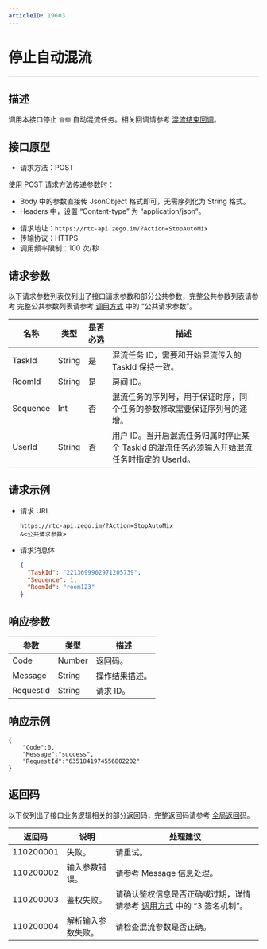 ```yaml
---
articleID: 19603
---
```



# 停止自动混流

---

## 描述

调用本接口停止 `音频` 自动混流任务。相关回调请参考 [混流结束回调](!Callback/Callback_StopMix)。


## 接口原型

- 请求方法：POST

<Note title="说明">


  使用 POST 请求方法传递参数时：
  - Body 中的参数直接传 JsonObject 格式即可，无需序列化为 String 格式。
  - Headers 中，设置 “Content-type” 为 “application/json”。
  
</Note>




- 请求地址：`https://rtc-api.zego.im/?Action=StopAutoMix`
- 传输协议：HTTPS
- 调用频率限制：100 次/秒




## 请求参数

以下请求参数列表仅列出了接口请求参数和部分公共参数，完整公共参数列表请参考 完整公共参数列表请参考 [调用方式](./../making-api-requests.mdx#公共请求参数) 中的 “公共请求参数”。


<table>

<thead>
  <tr>
    <th>名称<br /></th>
    <th>类型<br /></th>
    <th>是否必选</th>
    <th>描述</th>
  </tr>
</thead>
<tbody>
  <tr>
    <td>TaskId</td>
    <td>String</td>
    <td>是</td>
    <td>混流任务 ID，需要和开始混流传入的 TaskId 保持一致。</td>
  </tr>
    <tr>
    <td>RoomId</td>
    <td>String</td>
    <td>是</td>
    <td>房间 ID。</td>
  </tr>
  <tr>
    <td>Sequence</td>
    <td>Int</td>
    <td>否</td>
    <td>混流任务的序列号，用于保证时序，同个任务的参数修改需要保证序列号的递增。</td>
  </tr>
  <tr>
    <td>UserId</td>
    <td>String</td>
    <td>否</td>
    <td>用户 ID。当开启混流任务归属时停止某个 TaskId 的混流任务必须输入开始混流任务时指定的 UserId。</td>
  </tr>
</tbody>
</table>


## 请求示例

- 请求 URL 
    ```
    https://rtc-api.zego.im/?Action=StopAutoMix
    &<公共请求参数>
    ```

- 请求消息体 
    ```json
    {
      "TaskId": "2213699902971205739", 
      "Sequence": 1, 
      "RoomId": "room123"
    }
    ```

## 响应参数

<table>

<thead>
  <tr>
    <th>参数</th>
    <th>类型</th>
    <th>描述</th>
  </tr>
</thead>
<tbody>
  <tr>
    <td>Code</td>
    <td>Number</td>
    <td>返回码。</td>
  </tr>
  <tr>
    <td>Message</td>
    <td>String</td>
    <td>操作结果描述。</td>
  </tr>
  <tr>
    <td>RequestId</td>
    <td>String</td>
    <td>请求 ID。</td>
  </tr>
</tbody>
</table>

## 响应示例
```
{
    "Code":0,
    "Message":"success",
    "RequestId":"6351841974556802202"
}
```

## 返回码

以下仅列出了接口业务逻辑相关的部分返回码，完整返回码请参考 [全局返回码](!global_return_code)。


|返回码|说明|处理建议|
|-----|------|-----|
| 110200001 | 失败。 | 请重试。 |
| 110200002 | 输入参数错误。 | 请参考 Message 信息处理。|
| 110200003 | 鉴权失败。 | 请确认鉴权信息是否正确或过期，详情请参考 <a href="!Making_API_Requests/Making_API_Requests#5" target="_blank">调用方式</a> 中的 “3 签名机制”。 |
| 110200004 | 解析输入参数失败。 | 请检查混流参数是否正确。|
